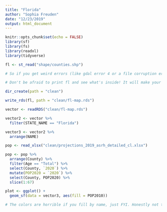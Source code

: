 ```yaml
---
title: "Florida"
author: "Sophia Freuden"
date: "12/23/2019"
output: html_document
---
```


```r
knitr::opts_chunk$set(echo = FALSE)
library(sf)
library(fs)
library(readxl)
library(tidyverse)
```

```r
fl <- st_read("shape/counties.shp")

# So if you get weird errors (like gdal error 4 or a file corruption error) it probably means your file has been corrupted. Redownload it and also keep it with the other GIS files it came with (.shx, .dbf, etc.)

# Don't be afraid to print fl and see what's inside! It will make your life easier.
```

```r
dir_create(path = "clean")
```

```r
write_rds(fl, path = "clean/fl-map.rds")
```

```r
vector <- readRDS("clean/fl-map.rds")

vector2 <- vector %>%
  filter(STATE_NAME == "Florida")

vector3 <- vector2 %>%
  arrange(NAME)
```

```r
pop <- read_xlsx("clean/projections_2019_asrh_detailed_cl.xlsx")

pop <- pop %>%
  arrange(County) %>%
  filter(Age == "Total") %>%
  select(County, `2020`) %>%
  mutate(POP2020 = `2020`) %>%
  select(County, POP2020) %>%
  slice(1:67)
```


```r
plot <- ggplot() +
  geom_sf(data = vector3, aes(fill = POP2010))

# The colors are horrible if you fill by name, just FYI. Honestly not that helpful to fill by county name. Filling by POP2010 is much more helpful.
```


